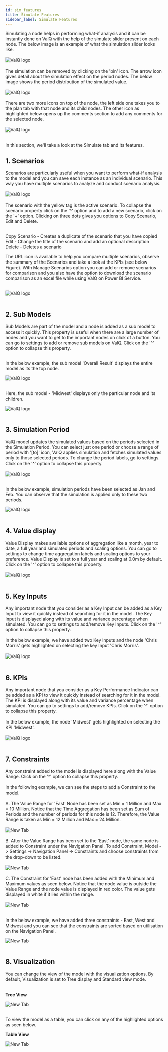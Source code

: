 ```yaml
---
id: sim_features
title: Simulate Features
sidebar_label: Simulate Features
---
```


<div style={{textAlign: 'justify'}}>
Simulating a node helps in performing what-if analysis and it can be instantly done on ValQ with the help of 
the simulate slider present on each node. The below image is an example of what the simulation slider looks like.
</div> <br />

<div style={{textAlign: 'center'}}>
  <Zoom>
<img alt="ValQ logo" src={useBaseUrl('/doc-images/Simulation/sim15.png')} />
  </Zoom>
</div> <br />

<div style={{textAlign: 'justify'}}>
The simulation can be removed by clicking on the 'bin' icon. The arrow icon gives detail about the simulation effect on the period nodes.
The below image shows the period distribution of the simulated value.
</div> <br />

<div style={{textAlign: 'center'}}>
  <Zoom>
<img alt="ValQ logo" src={useBaseUrl('/doc-images/Simulation/sim16.png')} />
  </Zoom>
</div> <br />

<div style={{textAlign: 'justify'}}>
There are two more icons on top of the node, the left side one takes you to the plan tab with that node and its child nodes.
The other icon as highlighted below opens up the comments section to add any comments for the selected node. 
</div> <br />

<div style={{textAlign: 'center'}}>
  <Zoom>
<img alt="ValQ logo" src={useBaseUrl('/doc-images/Simulation/sim17.png')} />
  </Zoom>
</div> <br />

In this section, we'll take a look at the Simulate tab and its features. 

## 1. Scenarios

<div style={{textAlign: 'justify'}}>
Scenarios are particularly useful when you want to perform what-if analysis to the model and you can save each instance as an 
individual scenario. This way you have multiple scenarios to analyze and conduct scenario analysis. 
</div> <br />

<div style={{textAlign: 'center'}}>
  <Zoom>
<img alt="ValQ logo" src={useBaseUrl('/doc-images/Simulation/sim4.png')} />
  </Zoom>
</div> <br />

<div style={{textAlign: 'justify'}}>
The scenario with the yellow tag is the active scenario. To collapse the scenario property click on the '^' option 
and to add a new scenario, click on the '+' option. Clicking on three dots gives you options to Copy Scenario, Edit and 
Delete. 
<br /> <br />

Copy Scenario - Creates a duplicate of the scenario that you have copied <br />
Edit - Change the title of the scenario and add an optional description <br />
Delete - Deletes a scenario <br />

The URL icon is available to help you compare multiple scenarios, observe the
summary of the Scenarios and take a look at the KPIs (see below Figure). With Manage Scenarios option 
you can add or remove scenarios for comparison and you also have the option to download the 
scenario comparison as an excel file while using ValQ on Power BI Service.  
</div> <br />

<div style={{textAlign: 'center'}}>
  <Zoom>
<img alt="ValQ logo" src={useBaseUrl('/doc-images/Simulation/sim5.png')} />
  </Zoom>
</div> <br />

## 2. Sub Models

<div style={{textAlign: 'justify'}}>
Sub Models are part of the model and a node is added as a sub model to access it quickly. This property is useful 
when there are a large number of nodes and you want to get to the important nodes on click of a button. You can go to <Link to={useBaseUrl('docs/model/settings#12-sub-models')}> settings </Link> to add or remove sub models on ValQ.
Click on the '^' option to collapse this property.
</div> <br />

In the below example, the sub model 'Overall Result' displays the entire model as its the top node.

<div style={{textAlign: 'center'}}>
  <Zoom>
<img alt="ValQ logo" src={useBaseUrl('/doc-images/Simulation/sim6.png')} />
  </Zoom>
</div> <br />

Here, the sub model - 'Midwest' displays only the particular node and its children.

<div style={{textAlign: 'center'}}>
  <Zoom>
<img alt="ValQ logo" src={useBaseUrl('/doc-images/Simulation/sim7.png')} />
  </Zoom>
</div> <br />

## 3. Simulation Period

<div style={{textAlign: 'justify'}}>
ValQ model updates the simulated values based on the periods selected in the Simulation Period. You can select just one period or
choose a range of period with '[to]' icon, ValQ applies simulation and fetches simulated values only to those selected periods.
To change the period labels, go to <Link to={useBaseUrl('docs/model/settings#13-simulation-period')}>settings</Link>. Click on the '^' option to collapse this property.
</div> <br />

<div style={{textAlign: 'center'}}>
  <Zoom>
<img alt="ValQ logo" src={useBaseUrl('/doc-images/Simulation/sim8.png')} />
  </Zoom>
</div> <br />

In the below example, simulation periods have been selected as Jan and Feb. You can observe that the simulation is applied
only to these two periods.

<div style={{textAlign: 'center'}}>
  <Zoom>
<img alt="ValQ logo" src={useBaseUrl('/doc-images/Simulation/sim9.png')} />
  </Zoom>
</div> <br />

## 4. Value display

<div style={{textAlign: 'justify'}}>
Value Display makes available options of aggregation like a month, year to date, a full year and simulated periods and scaling options.
You can go to settings to change <Link to={useBaseUrl('docs/model/data-series#2-time-aggregation-labels')}> time aggregation labels </Link> and
<Link to={useBaseUrl('docs/model/settings#14-value-display')}> scaling options</Link>  to your preference. Value Display is set to a full year and
scaling at 0.0m by default. Click on the '^' option to collapse this property.
</div> <br />

<div style={{textAlign: 'center'}}>
  <Zoom>
<img alt="ValQ logo" src={useBaseUrl('/doc-images/Simulation/sim10.png')} />
  </Zoom>
</div> <br />

## 5. Key Inputs

<div style={{textAlign: 'justify'}}>
Any important node that you consider as a Key Input can be added as a Key Input to view it quickly instead of searching for it
in the model. The Key Input is displayed along with its value and variance percentage when simulated. You can go to <Link to={useBaseUrl('docs/model/settings#15-key-inputs')}> settings </Link> 
to add/remove Key Inputs. Click on the '^' option to collapse this property.
</div> <br />

<div style={{textAlign: 'justify'}}>
In the below example, we have added two Key Inputs and the node 'Chris Morris' gets highlighted 
on selecting the key Input 'Chris Morris'. 
</div> <br />

<div style={{textAlign: 'center'}}>
  <Zoom>
<img alt="ValQ logo" src={useBaseUrl('/doc-images/Simulation/sim11.png')} />
  </Zoom>
</div> <br />

## 6. KPIs

<div style={{textAlign: 'justify'}}>
Any important node that you consider as a Key Performance Indicator can be added as a KPI to view it quickly instead of searching for it
in the model. The KPI is displayed along with its value and variance percentage when simulated. You can go to <Link to={useBaseUrl('docs/model/settings#16-kpis')}> settings </Link> 
to add/remove KPIs. Click on the '^' option to collapse this property.
</div> <br />

<div style={{textAlign: 'justify'}}>
In the below example, the node 'Midwest' gets highlighted on selecting the KPI 'Midwest'. 
</div> <br />

<div style={{textAlign: 'center'}}>
  <Zoom>
<img alt="ValQ logo" src={useBaseUrl('/doc-images/Simulation/sim12.png')} />
  </Zoom>
</div> <br />

## 7. Constraints

<div style={{textAlign: 'justify'}}>
Any constraint added to the model is displayed here along with the Value Range. Click on the '^' option to collapse this property.
</div> <br />

<div style={{textAlign: 'justify'}}>
In the following example,  we can see the steps to add a Constraint to the model.
</div> <br />

<div style={{textAlign: 'justify'}}>
A. The Value Range for 'East' Node has been set as Min = 1 Million and Max = 10 Million.  Notice that
the Time Aggregation has been set as Sum of Periods and the number of periods for this node is 12. Therefore, the
Value Range is taken as Min = 12 Million and Max = 24 Million.
</div> <br />

<div style={{textAlign: 'center'}}>
  <Zoom>
<img alt="New Tab" src={useBaseUrl('/doc-images/model/node19.png')} />
  </Zoom>
</div> <br />

<div style={{textAlign: 'justify'}}>
B. After the Value Range has been set to the 'East' node, the same node is added to Constraint under the Navigation Panel.
To add Constraint, Model -> Settings -> Navigation Panel -> Constraints and choose constraints from the drop-down to be listed.
 </div> <br />

<div style={{textAlign: 'center'}}>
  <Zoom>
<img alt="New Tab" src={useBaseUrl('/doc-images/model/node20.png')} />
  </Zoom>
</div> <br />

<div style={{textAlign: 'justify'}}>
C. The Constraint for 'East' node has been added with the Minimum and Maximum values as seen below. Notice that the node
value is outside the Value Range and the node value is displayed in red color. The value gets displayed in white if it lies within
the range.
</div> <br />

<div style={{textAlign: 'center'}}>
  <Zoom>
<img alt="New Tab" src={useBaseUrl('/doc-images/model/node21.png')} />
  </Zoom>
</div> <br />

In the below example, we have added three constraints - East, West and Midwest and you can see that the constraints are
sorted based on utilisation on the Navigation Panel.  

<div style={{textAlign: 'center'}}>
  <Zoom>
<img alt="New Tab" src={useBaseUrl('/doc-images/model/node21.1.png')} />
  </Zoom>
</div> <br />

## 8. Visualization

<div style={{textAlign: 'justify'}}>
You can change the view of the model with the visualization options. By default, Visualization is set to Tree display and
Standard view mode. 
</div> <br />

**Tree View**

<div style={{textAlign: 'center'}}>
  <Zoom>
<img alt="New Tab" src={useBaseUrl('/doc-images/Simulation/sim13.png')} />
  </Zoom>
</div> <br />

To view the model as a table, you can click on any of the highlighted options as seen below.

**Table View**

<div style={{textAlign: 'center'}}>
  <Zoom>
<img alt="New Tab" src={useBaseUrl('/doc-images/Simulation/sim14.png')} />
  </Zoom>
</div> <br />